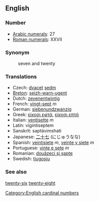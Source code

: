 == English ==

=== Number ===

*[[w:Arabic Numerals|Arabic numerals]]: 27
*[[w:Roman numerals|Roman numerals]]: XXVII

=== Synonym ===
:seven and twenty

=== Translations ===

*Czech: [[dvacet]] [[sedm]]
*[[Breton]]: [[seizh-warn-ugent]]
*Dutch: [[zevenentwintig]]
*French: [[vingt-sept]] ''m''
*German: [[siebenundzwanzig]]
*Greek: [[είκοσι εφτά]], [[είκοσι επτά]]
*Italian: [[ventisette]] ''m''
*Latin: vigintiseptem
*Sanskrit: saptávi''m''shati
*Japanese: [[二十七]] (にじゅうなな)
*Spanish: [[veintisiete]] ''m'', [[veinte y siete]] ''m''
*Portuguese: [[vinte e sete]] ''m''
*Romanian: [[douăzeci şi şapte]]
*Swedish: [[tjugosju]]

=== See also ===

[[twenty-six]] [[twenty-eight]]

[[Category:English cardinal numbers]]